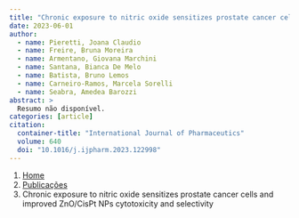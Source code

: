 ```yaml
---
title: "Chronic exposure to nitric oxide sensitizes prostate cancer cells and improved ZnO/CisPt NPs cytotoxicity and selectivity"
date: 2023-06-01
author:
  - name: Pieretti, Joana Claudio
  - name: Freire, Bruna Moreira
  - name: Armentano, Giovana Marchini
  - name: Santana, Bianca De Melo
  - name: Batista, Bruno Lemos
  - name: Carneiro-Ramos, Marcela Sorelli
  - name: Seabra, Amedea Barozzi
abstract: > 
  Resumo não disponível.
categories: [article]
citation: 
  container-title: "International Journal of Pharmaceutics"
  volume: 640
  doi: "10.1016/j.ijpharm.2023.122998"
---
```


```{=html}
<nav aria-label="breadcrumb">
  <ol class="breadcrumb">
    <li class="breadcrumb-item"><a href="../../index.html">Home</a></li>
    <li class="breadcrumb-item"><a href="../index.html">Publicações</a></li>
    <li class="breadcrumb-item active" aria-current="page">Chronic exposure to nitric oxide sensitizes prostate cancer cells and improved ZnO/CisPt NPs cytotoxicity and selectivity</li>
  </ol>
</nav>
```
